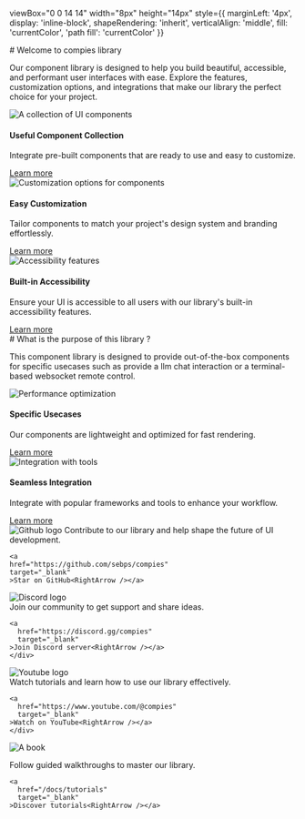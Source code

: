

  viewBox="0 0 14 14" 
  width="8px" 
  height="14px" 
  style={{ 
    marginLeft: '4px',
    display: 'inline-block',
    shapeRendering: 'inherit',
    verticalAlign: 'middle',
    fill: 'currentColor',
    'path fill': 'currentColor'
  }}
>
  <path d="m11.1 7.35-5.5 5.5a.5.5 0 0 1-.7-.7L10.04 7 4.9 1.85a.5.5 0 1 1 .7-.7l5.5 5.5c.2.2.2.5 0 .7Z" />
</svg>

<Meta title="Welcome to compies library" />

<div className="sb-container">
  <div className='sb-section-title'>
  # Welcome to compies library

  Our component library is designed to help you build beautiful, accessible, and performant user interfaces with ease. Explore the features, customization options, and integrations that make our library the perfect choice for your project.
  </div>
  <div className="sb-section">
  <div className="sb-section-item">
    <img
    src={Components}
    alt="A collection of UI components"
    />
    <h4 className="sb-section-item-heading">Useful Component Collection</h4>
    <p className="sb-section-item-paragraph">Integrate pre-built components that are ready to use and easy to customize.</p>
    <a
    href="/docs/components"
    target="_blank"
    >Learn more<RightArrow /></a>
  </div>
  <div className="sb-section-item">
    <img
    src={Customization}
    alt="Customization options for components"
    />
    <h4 className="sb-section-item-heading">Easy Customization</h4>
    <p className="sb-section-item-paragraph">Tailor components to match your project's design system and branding effortlessly.</p>
    <a
    href="/docs/customization"
    target="_blank"
    >Learn more<RightArrow /></a>
  </div>
  <div className="sb-section-item">
    <img src={Accessibility} alt="Accessibility features" />
    <div>
    <h4 className="sb-section-item-heading">Built-in Accessibility</h4>
    <p className="sb-section-item-paragraph">Ensure your UI is accessible to all users with our library's built-in accessibility features.</p>
    <a
      href="/docs/accessibility"
      target="_blank"
    >Learn more<RightArrow /></a>
    </div>
  </div>
  </div>
</div>
<div className="sb-container">
  <div className='sb-section-title'>
  # What is the purpose of this library ?

  This component library is designed to provide out-of-the-box components for specific usecases such as provide a llm chat interaction or a terminal-based websocket remote control.
  </div>

  <div className="sb-section">
  <div className="sb-features-grid">
    <div className="sb-grid-item">
    <img src={Performance} alt="Performance optimization" />
    <h4 className="sb-section-item-heading">Specific Usecases</h4>
    <p className="sb-section-item-paragraph">Our components are lightweight and optimized for fast rendering.</p>
    <a
      href="/docs/performance"
      target="_blank"
    >Learn more<RightArrow /></a>
    </div>
    <div className="sb-grid-item">
    <img src={Integration} alt="Integration with tools" />
    <h4 className="sb-section-item-heading">Seamless Integration</h4>
    <p className="sb-section-item-paragraph">Integrate with popular frameworks and tools to enhance your workflow.</p>
    <a
      href="/docs/integration"
      target="_blank"
    >Learn more<RightArrow /></a>
    </div>
  </div>
  </div>
</div>
<div className="sb-section sb-socials">
  <div className="sb-section-item">
    <img src={Github} alt="Github logo" className="sb-explore-image"/>
    Contribute to our library and help shape the future of UI development.

    <a
    href="https://github.com/sebps/compies"
    target="_blank"
    >Star on GitHub<RightArrow /></a>
  </div>
  <div className="sb-section-item">
    <img src={Discord} alt="Discord logo" className="sb-explore-image"/>
    <div>
    Join our community to get support and share ideas.

    <a
      href="https://discord.gg/compies"
      target="_blank"
    >Join Discord server<RightArrow /></a>
    </div>
  </div>
  <div className="sb-section-item">
    <img src={Youtube} alt="Youtube logo" className="sb-explore-image"/>
    <div>
    Watch tutorials and learn how to use our library effectively.

    <a
      href="https://www.youtube.com/@compies"
      target="_blank"
    >Watch on YouTube<RightArrow /></a>
    </div>
  </div>
  <div className="sb-section-item">
    <img src={Tutorials} alt="A book" className="sb-explore-image"/>
    <p>Follow guided walkthroughs to master our library.</p>

    <a
      href="/docs/tutorials"
      target="_blank"
    >Discover tutorials<RightArrow /></a>
  </div>
</div>

<style>
  {`
  .sb-container {
  margin-bottom: 48px;
  }

  .sb-section {
  width: 100%;
  display: flex;
  flex-direction: row;
  gap: 20px;
  }

  img {
  object-fit: cover;
  }

  .sb-section-title {
  margin-bottom: 32px;
  }

  .sb-section a:not(h1 a, h2 a, h3 a) {
  font-size: 14px;
  }

  .sb-section-item, .sb-grid-item {
  flex: 1;
  display: flex;
  flex-direction: column;
  }

  .sb-section-item-heading {
  padding-top: 20px !important;
  padding-bottom: 5px !important;
  margin: 0 !important;
  }
  .sb-section-item-paragraph {
  margin: 0;
  padding-bottom: 10px;
  }

  .sb-chevron {
  margin-left: 5px;
  }

  .sb-features-grid {
  display: grid;
  grid-template-columns: repeat(2, 1fr);
  grid-gap: 32px 20px;
  }

  .sb-socials {
  display: grid;
  grid-template-columns: repeat(4, 1fr);
  }

  .sb-socials p {
  margin-bottom: 10px;
  }

  .sb-explore-image {
  max-height: 32px;
  align-self: flex-start;
  }
  `}
</style>
